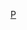 {{Userbox
  |id=<math>e</math>
  |id-c=#00ff7f
  |info=這個用戶能背誦[[e (數學常數)|自然對數的底數e]]小數點後{{{1}}}位。
  |info-c=#98fb98
  |info-s=9
  |border-c=#00ff7f
}}<includeonly>[[Category:背誦自然對數底數e的維基人|{{PAGENAME}}]]</includeonly>
<noinclude>[[Category:數學愛好者模板|P]]</noinclude>